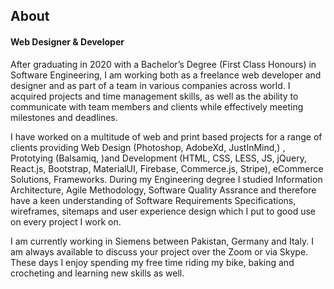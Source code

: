 ## About

#### Web Designer & Developer

After graduating in 2020 with a Bachelor’s Degree (First Class Honours) in Software Engineering,
 I am working both as a freelance web developer and designer and as part
  of a team in various companies across world. I acquired projects and time
   management skills, as well as the ability to communicate with team members and clients while effectively
    meeting milestones and deadlines.


I have worked on a multitude of web and print based projects for a range of clients providing Web
 Design (Photoshop, AdobeXd, JustInMind,) , Prototying (Balsamiq, )and Development (HTML, CSS, LESS, JS, jQuery, React.js, Bootstrap, MaterialUI, Firebase, Commerce.js, Stripe),
  eCommerce Solutions, Frameworks.
   During my Engineering degree I studied Information Architecture, Agile Methodology, Software Quality Assrance and therefore have a keen understanding
    of Software Requirements Specifications, wireframes, sitemaps and user experience design which I put to good use on every project I work
     on.

I am currently working in Siemens between Pakistan, Germany and Italy. I am always available to discuss your project over the Zoom or via Skype. These days I enjoy spending my free time riding my bike, baking and crocheting and learning new skills as well.